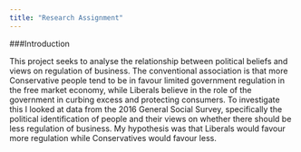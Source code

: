 ```yaml
---
title: "Research Assignment"
---
```


###Introduction

This project seeks to analyse the relationship between political beliefs and views on regulation of business. The conventional association is that more Conservative people tend to be in favour limited government regulation in the free market economy, while Liberals believe in the role of the government in curbing excess and protecting consumers. To investigate this I looked at data from the 2016 General Social Survey, specifically the political identification of people and their views on whether there should be less regulation of business. My hypothesis was that Liberals would favour more regulation while Conservatives would favour less.




```r

```

